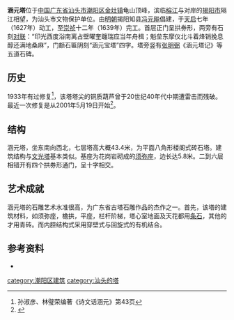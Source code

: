 '''涵元塔'''位于[[中华人民共和国|中国]][[广东省|广东省]][[汕头市|汕头市]][[潮阳区|潮阳区]][[金灶镇|金灶镇]]龟山顶峰，滨临[[榕江|榕江]]与对岸的[[揭阳市|揭阳市]]隔江相望，为汕头市文物保护单位。由[[明朝|明朝]]揭阳知县[[冯元飚|冯元飚]]倡建，于[[天启|天启]]七年（1627年）动工，至[[崇祯|崇祯]]十二年（1639年）完工。首层正门呈拱券形，两旁有石刻[[对联|对联]]：“印光西度浴南离占壁曜奎躔瑞应当年舟楫；魁垒东摩仪北斗着烽销挽息醇还满地桑麻”，门额石匾阴刻“涵元宝塔”四字。塔旁竖有[[张明弼|张明弼]]《涵元塔记》等五道石碑。

==历史==
1933年有过修复<ref>孙淑彦、林璧荣编著《诗文话涵元》第43页</ref>，该塔塔尖的铜质葫芦曾于20世纪40年代中期遭雷击而残破。最近一次修复是从2001年5月19日开始<ref>{{cite web|language=zh-hans|title=潮阳高龄“涵元塔”将现昔日风采|publisher=大华网《汕头特区晚报|url=http://www.dahuawang.com/localnews/showlocal.asp?no=3114|author=郭亨渠|date=2001-05-22|accessdate=2010-06-12|deadurl=yes|archiveurl=https://web.archive.org/web/20050122223300/http://www.dahuawang.com/localnews/showlocal.asp?no=3114|archivedate=2005年1月22日|df=}}</ref>。

==结构==
涵元塔，坐东南向西北，七层塔高大概43.4米，为平面八角形楼阁式砖石塔。建筑结构与[[文光塔|文光塔]]基本类似。基座为花岗岩砌成的[[须弥座|须弥座]]，边长达5.8米。二到六层相错开有四个拱券形通门，呈十字相交。

==艺术成就==
涵元塔的石雕艺术水准很高，为广东省古塔石雕作品的杰作之一。首先，该塔的建筑材料，如须弥座，檐拱，平座，栏杆阶梯，塔心室地面及天花都用[[条石|条石]]，其他的才用青砖。而内腔结构式采用穿壁式与回旋式的有机结合。

==参考资料==
{{reflist}}
*{{cite book|title=《广东古塔》 |author=:广东省文物考古研究所 |publisher=广东省地图出版社|date=199909|isbn=780522577X |pages=59}}

[[category:潮阳区建筑|category:潮阳区建筑]]
[[category:汕头的塔|category:汕头的塔]]
